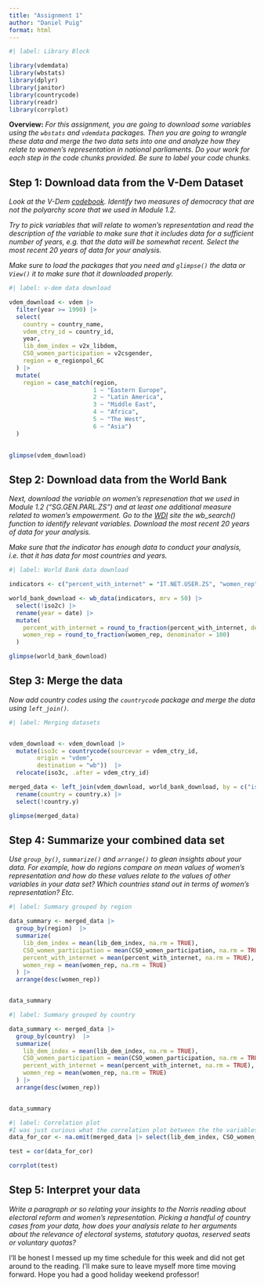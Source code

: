---
title: "Assignment 1"
author: "Daniel Puig"
format: html
---
```{r}
#| label: Library Block

library(vdemdata)
library(wbstats)
library(dplyr)
library(janitor)
library(countrycode)
library(readr)
library(corrplot)
```

**Overview:** *For this assignment, you are going to download some variables using the `wbstats` and `vdemdata` packages. Then you are going to wrangle these data and merge the two data sets into one and analyze how they relate to women's representation in national parliaments. Do your work for each step in the code chunks provided. Be sure to label your code chunks.* 

## Step 1: Download data from the V-Dem Dataset

*Look at the V-Dem [codebook](https://www.v-dem.net/data/reference-documents/). Identify two measures of democracy that are not the polyarchy score that we used in Module 1.2.* 

*Try to pick variables that will relate to women's representation and read the description of the variable to make sure that it includes data for a sufficient number of years, e.g. that the data will be somewhat recent. Select the most recent 20 years of data for your analysis.* 

*Make sure to load the packages that you need and `glimpse()` the data or `View()` it to make sure that it downloaded properly.* 

```{r}
#| label: v-dem data download

vdem_download <- vdem |>
  filter(year >= 1990) |>
  select(
    country = country_name,
    vdem_ctry_id = country_id,
    year,
    lib_dem_index = v2x_libdem,
    CSO_women_participation = v2csgender,
    region = e_regionpol_6C
  ) |>
  mutate(
    region = case_match(region, 
                        1 ~ "Eastern Europe",
                        2 ~ "Latin America",
                        3 ~ "Middle East",
                        4 ~ "Africa",
                        5 ~ "The West",
                        6 ~ "Asia")
  )
  

glimpse(vdem_download)
```

## Step 2: Download data from the World Bank

*Next, download the variable on women's represenation that we used in Module 1.2 ("SG.GEN.PARL.ZS") and at least one additional measure related to women's empowerment. Go to the [WDI](https://databank.worldbank.org/source/world-development-indicators) site the wb_search() function to identify relevant variables. Download the most recent 20 years of data for your analysis.* 

*Make sure that the indicator has enough data to conduct your analysis, i.e. that it has data for most countries and years.*

```{r}
#| label: World Bank data download

indicators <- c("percent_with_internet" = "IT.NET.USER.ZS", "women_rep" = "SG.GEN.PARL.ZS")

world_bank_download <- wb_data(indicators, mrv = 50) |>
  select(!iso2c) |>
  rename(year = date) |>
  mutate(
    percent_with_internet = round_to_fraction(percent_with_internet, denominator = 100),
    women_rep = round_to_fraction(women_rep, denominator = 100)
  )

glimpse(world_bank_download)
```

## Step 3: Merge the data

*Now add country codes using the `countrycode` package and merge the data using `left_join()`.* 

```{r}
#| label: Merging datasets


vdem_download <- vdem_download |>    
  mutate(iso3c = countrycode(sourcevar = vdem_ctry_id, 
        origin = "vdem",         
        destination = "wb"))  |> 
  relocate(iso3c, .after = vdem_ctry_id)

merged_data <- left_join(vdem_download, world_bank_download, by = c("iso3c", "year")) |>
  rename(country = country.x) |>
  select(!country.y)

glimpse(merged_data)
```

## Step 4: Summarize your combined data set

*Use `group_by()`, `summarize()` and `arrange()` to glean insights about your data. For example, how do regions compare on mean values of women's representation and how do these values relate to the values of other variables in your data set? Which countries stand out in terms of women's representation? Etc.* 

```{r}
#| label: Summary grouped by region

data_summary <- merged_data |> 
  group_by(region)  |> 
  summarize(           
    lib_dem_index = mean(lib_dem_index, na.rm = TRUE), 
    CSO_women_participation = mean(CSO_women_participation, na.rm = TRUE), 
    percent_with_internet = mean(percent_with_internet, na.rm = TRUE), 
    women_rep = mean(women_rep, na.rm = TRUE)
  ) |> 
  arrange(desc(women_rep)) 


data_summary
```
```{r}
#| label: Summary grouped by country

data_summary <- merged_data |> 
  group_by(country)  |> 
  summarize(           
    lib_dem_index = mean(lib_dem_index, na.rm = TRUE), 
    CSO_women_participation = mean(CSO_women_participation, na.rm = TRUE), 
    percent_with_internet = mean(percent_with_internet, na.rm = TRUE), 
    women_rep = mean(women_rep, na.rm = TRUE)
  ) |> 
  arrange(desc(women_rep)) 


data_summary
```
```{r}
#| label: Correlation plot
#I was just curious what the correlation plot between the the variables I selected would look like.
data_for_cor <- na.omit(merged_data |> select(lib_dem_index, CSO_women_participation, percent_with_internet, women_rep))

test = cor(data_for_cor)

corrplot(test)
```

## Step 5: Interpret your data

*Write a paragraph or so relating your insights to the Norris reading about electoral reform and women's representation. Picking a handful of country cases from your data, how does your analysis relate to her arguments about the relevance of electoral systems, statutory quotas, reserved seats or voluntary quotas?*

I'll be honest I messed up my time schedule for this week and did not get around to the reading. I'll make sure to leave myself more time moving forward. Hope you had a good holiday weekend professor!